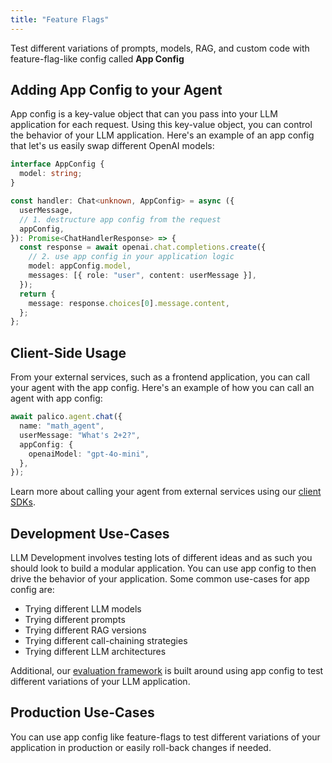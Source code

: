 ```yaml
---
title: "Feature Flags"
---
```

Test different variations of prompts, models, RAG, and custom code with feature-flag-like config called **App Config**
## Adding App Config to your Agent

App config is a key-value object that can you pass into your LLM application for each request. Using this key-value object, you can control the behavior of your LLM application. Here's an example of an app config that let's us easily swap different OpenAI models:

```typescript {1-3,8, 12}
interface AppConfig {
  model: string;
}

const handler: Chat<unknown, AppConfig> = async ({
  userMessage,
  // 1. destructure app config from the request
  appConfig,
}): Promise<ChatHandlerResponse> => {
  const response = await openai.chat.completions.create({
    // 2. use app config in your application logic
    model: appConfig.model,
    messages: [{ role: "user", content: userMessage }],
  });
  return {
    message: response.choices[0].message.content,
  };
};
```

## Client-Side Usage

From your external services, such as a frontend application, you can call your agent with the app config. Here's an example of how you can call an agent with app config:

```typescript
await palico.agent.chat({
  name: "math_agent",
  userMessage: "What's 2+2?",
  appConfig: {
    openaiModel: "gpt-4o-mini",
  },
});
```

Learn more about calling your agent from external services using our [client SDKs](/guides/client_sdk).

## Development Use-Cases

LLM Development involves testing lots of different ideas and as such you should look to build a modular application. You can use app config to then drive the behavior of your application. Some common use-cases for app config are:

- Trying different LLM models
- Trying different prompts
- Trying different RAG versions
- Trying different call-chaining strategies
- Trying different LLM architectures

Additional, our [evaluation framework](/guides/experiments) is built around using app config to test different variations of your LLM application.

## Production Use-Cases

You can use app config like feature-flags to test different variations of your application in production or easily roll-back changes if needed.
